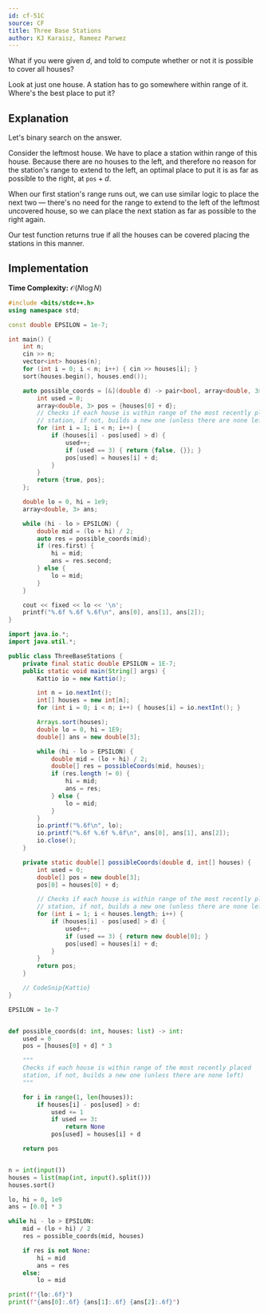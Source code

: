 ```yaml
---
id: cf-51C
source: CF
title: Three Base Stations
author: KJ Karaisz, Rameez Parwez
---
```


<Spoiler title = "Hint 1">

What if you were given $d$, and told to compute whether or not it is possible to cover all houses?

</Spoiler>

<Spoiler title = "Hint 2">

Look at just one house. A station has to go somewhere within range of it. Where's the best place to put it?

</Spoiler>

<Spoiler title = "Solution">

## Explanation

Let's binary search on the answer.

Consider the leftmost house. We have to place a station within range of this
house. Because there are no houses to the left, and therefore no reason for the
station's range to extend to the left, an optimal place to put it is as far as
possible to the right, at $\texttt{pos}+d$.

When our first station's range runs out, we can use similar logic to place the
next two — there's no need for the range to extend to the left of the leftmost
uncovered house, so we can place the next station as far as possible to the
right again.

Our test function returns true if all the houses can be covered placing the
stations in this manner.

## Implementation

**Time Complexity:** $\mathcal{O}(N\log N)$

<LanguageSection>
<CPPSection>

```cpp
#include <bits/stdc++.h>
using namespace std;

const double EPSILON = 1e-7;

int main() {
	int n;
	cin >> n;
	vector<int> houses(n);
	for (int i = 0; i < n; i++) { cin >> houses[i]; }
	sort(houses.begin(), houses.end());

	auto possible_coords = [&](double d) -> pair<bool, array<double, 3>> {
		int used = 0;
		array<double, 3> pos = {houses[0] + d};
		// Checks if each house is within range of the most recently placed
		// station, if not, builds a new one (unless there are none left)
		for (int i = 1; i < n; i++) {
			if (houses[i] - pos[used] > d) {
				used++;
				if (used == 3) { return {false, {}}; }
				pos[used] = houses[i] + d;
			}
		}
		return {true, pos};
	};

	double lo = 0, hi = 1e9;
	array<double, 3> ans;

	while (hi - lo > EPSILON) {
		double mid = (lo + hi) / 2;
		auto res = possible_coords(mid);
		if (res.first) {
			hi = mid;
			ans = res.second;
		} else {
			lo = mid;
		}
	}

	cout << fixed << lo << '\n';
	printf("%.6f %.6f %.6f\n", ans[0], ans[1], ans[2]);
}
```

</CPPSection>
<JavaSection>

```java
import java.io.*;
import java.util.*;

public class ThreeBaseStations {
	private final static double EPSILON = 1E-7;
	public static void main(String[] args) {
		Kattio io = new Kattio();

		int n = io.nextInt();
		int[] houses = new int[n];
		for (int i = 0; i < n; i++) { houses[i] = io.nextInt(); }

		Arrays.sort(houses);
		double lo = 0, hi = 1E9;
		double[] ans = new double[3];

		while (hi - lo > EPSILON) {
			double mid = (lo + hi) / 2;
			double[] res = possibleCoords(mid, houses);
			if (res.length != 0) {
				hi = mid;
				ans = res;
			} else {
				lo = mid;
			}
		}
		io.printf("%.6f\n", lo);
		io.printf("%.6f %.6f %.6f\n", ans[0], ans[1], ans[2]);
		io.close();
	}

	private static double[] possibleCoords(double d, int[] houses) {
		int used = 0;
		double[] pos = new double[3];
		pos[0] = houses[0] + d;

		// Checks if each house is within range of the most recently placed
		// station, if not, builds a new one (unless there are none left)
		for (int i = 1; i < houses.length; i++) {
			if (houses[i] - pos[used] > d) {
				used++;
				if (used == 3) { return new double[0]; }
				pos[used] = houses[i] + d;
			}
		}
		return pos;
	}

	// CodeSnip{Kattio}
}
```

</JavaSection>
<PySection>

```py
EPSILON = 1e-7


def possible_coords(d: int, houses: list) -> int:
	used = 0
	pos = [houses[0] + d] * 3

	"""
	Checks if each house is within range of the most recently placed
	station, if not, builds a new one (unless there are none left)
	"""

	for i in range(1, len(houses)):
		if houses[i] - pos[used] > d:
			used += 1
			if used == 3:
				return None
			pos[used] = houses[i] + d

	return pos


n = int(input())
houses = list(map(int, input().split()))
houses.sort()

lo, hi = 0, 1e9
ans = [0.0] * 3

while hi - lo > EPSILON:
	mid = (lo + hi) / 2
	res = possible_coords(mid, houses)

	if res is not None:
		hi = mid
		ans = res
	else:
		lo = mid

print(f"{lo:.6f}")
print(f"{ans[0]:.6f} {ans[1]:.6f} {ans[2]:.6f}")
```

</PySection>
</LanguageSection>

</Spoiler>
